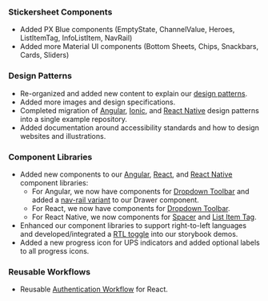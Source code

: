 ### Stickersheet Components

-   Added PX Blue components (EmptyState, ChannelValue, Heroes, ListItemTag, InfoListItem, NavRail)
-   Added more Material UI components (Bottom Sheets, Chips, Snackbars, Cards, Sliders)

### Design Patterns

-   Re-organized and added new content to explain our [design patterns](/patterns).
-   Added more images and design specifications.
-   Completed migration of [Angular](https://github.com/pxblue/angular-design-patterns), [Ionic](https://github.com/pxblue/ionic-design-patterns), and [React Native](https://github.com/pxblue/react-native-design-patterns) design patterns into a single example repository.
-   Added documentation around accessibility standards and how to design websites and illustrations.

### Component Libraries

-   Added new components to our [Angular](https://pxblue-components.github.io/angular), [React](https://pxblue-components.github.io/react), and [React Native](https://pxblue-components.github.io/react-native) component libraries:
    -   For Angular, we now have components for [Dropdown Toolbar](https://pxblue-components.github.io/angular/?path=/info/components-dropdown-toolbar--readme) and added a [nav-rail variant](https://pxblue-components.github.io/angular/?path=/story/components-drawer--with-a-nav-rail) to our Drawer component.
    -   For React, we now have components for [Dropdown Toolbar](https://pxblue-components.github.io/react/?path=/info/components-dropdown-toolbar--readme).
    -   For React Native, we now components for [Spacer](https://pxblue-components.github.io/react-native/?path=/info/components-documentation--spacer) and [List Item Tag](https://pxblue-components.github.io/react-native/?path=/info/components-documentation--list-item-tag).
-   Enhanced our component libraries to support right-to-left languages and developed/integrated a [RTL toggle](https://www.npmjs.com/package/@pxblue/storybook-rtl-addon) into our storybook demos.
-   Added a new progress icon for UPS indicators and added optional labels to all progress icons.

### Reusable Workflows

-   Reusable [Authentication Workflow](https://www.npmjs.com/package/@pxblue/react-auth-workflow) for React.
